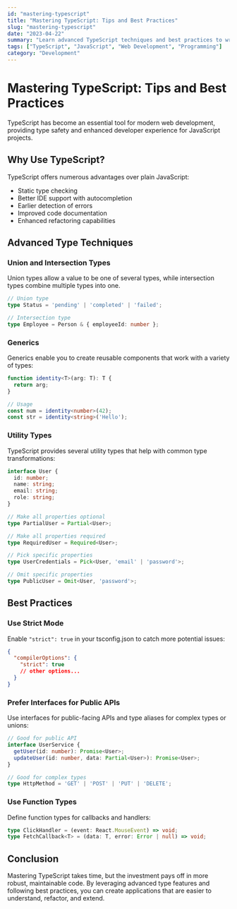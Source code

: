 ```yaml
---
id: "mastering-typescript"
title: "Mastering TypeScript: Tips and Best Practices"
slug: "mastering-typescript"
date: "2023-04-22"
summary: "Learn advanced TypeScript techniques and best practices to write more maintainable code."
tags: ["TypeScript", "JavaScript", "Web Development", "Programming"]
category: "Development"
---
```


# Mastering TypeScript: Tips and Best Practices

TypeScript has become an essential tool for modern web development, providing type safety and enhanced developer experience for JavaScript projects.

## Why Use TypeScript?

TypeScript offers numerous advantages over plain JavaScript:

- Static type checking
- Better IDE support with autocompletion
- Earlier detection of errors
- Improved code documentation
- Enhanced refactoring capabilities

## Advanced Type Techniques

### Union and Intersection Types

Union types allow a value to be one of several types, while intersection types combine multiple types into one.

```typescript
// Union type
type Status = 'pending' | 'completed' | 'failed';

// Intersection type
type Employee = Person & { employeeId: number };
```

### Generics

Generics enable you to create reusable components that work with a variety of types:

```typescript
function identity<T>(arg: T): T {
  return arg;
}

// Usage
const num = identity<number>(42);
const str = identity<string>('Hello');
```

### Utility Types

TypeScript provides several utility types that help with common type transformations:

```typescript
interface User {
  id: number;
  name: string;
  email: string;
  role: string;
}

// Make all properties optional
type PartialUser = Partial<User>;

// Make all properties required
type RequiredUser = Required<User>;

// Pick specific properties
type UserCredentials = Pick<User, 'email' | 'password'>;

// Omit specific properties
type PublicUser = Omit<User, 'password'>;
```

## Best Practices

### Use Strict Mode

Enable `"strict": true` in your tsconfig.json to catch more potential issues:

```json
{
  "compilerOptions": {
    "strict": true
    // other options...
  }
}
```

### Prefer Interfaces for Public APIs

Use interfaces for public-facing APIs and type aliases for complex types or unions:

```typescript
// Good for public API
interface UserService {
  getUser(id: number): Promise<User>;
  updateUser(id: number, data: Partial<User>): Promise<User>;
}

// Good for complex types
type HttpMethod = 'GET' | 'POST' | 'PUT' | 'DELETE';
```

### Use Function Types

Define function types for callbacks and handlers:

```typescript
type ClickHandler = (event: React.MouseEvent) => void;
type FetchCallback<T> = (data: T, error: Error | null) => void;
```

## Conclusion

Mastering TypeScript takes time, but the investment pays off in more robust, maintainable code. By leveraging advanced type features and following best practices, you can create applications that are easier to understand, refactor, and extend.
